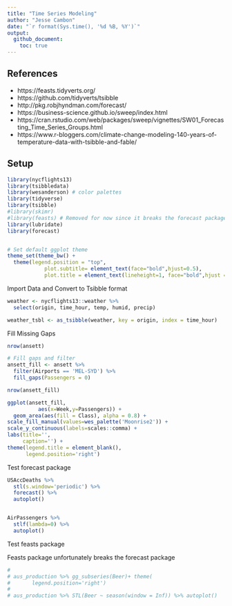 ```yaml
---
title: "Time Series Modeling"
author: "Jesse Cambon"
date: "`r format(Sys.time(), '%d %B, %Y')`"
output:
  github_document:
    toc: true
---
```




## References
* https://feasts.tidyverts.org/
* https://github.com/tidyverts/tsibble
* http://pkg.robjhyndman.com/forecast/
* https://business-science.github.io/sweep/index.html
* https://cran.rstudio.com/web/packages/sweep/vignettes/SW01_Forecasting_Time_Series_Groups.html
* https://www.r-bloggers.com/climate-change-modeling-140-years-of-temperature-data-with-tsibble-and-fable/


## Setup

```r
library(nycflights13) 
library(tsibbledata)
library(wesanderson) # color palettes
library(tidyverse)
library(tsibble)
#library(skimr)
#library(feasts) # Removed for now since it breaks the forecast package
library(lubridate)
library(forecast)


# Set default ggplot theme
theme_set(theme_bw() +
  theme(legend.position = "top",
            plot.subtitle= element_text(face="bold",hjust=0.5),
            plot.title = element_text(lineheight=1, face="bold",hjust = 0.5)))

```

Import Data and Convert to Tsibble format

```r
weather <- nycflights13::weather %>% 
  select(origin, time_hour, temp, humid, precip)

weather_tsbl <- as_tsibble(weather, key = origin, index = time_hour)
```

Fill Missing Gaps


```r
nrow(ansett)

# Fill gaps and filter
ansett_fill <- ansett %>%
  filter(Airports == 'MEL-SYD') %>%
  fill_gaps(Passengers = 0)

nrow(ansett_fill)
```

```r
ggplot(ansett_fill,
          aes(x=Week,y=Passengers)) +
  geom_area(aes(fill = Class), alpha = 0.8) +
scale_fill_manual(values=wes_palette('Moonrise2')) +
scale_y_continuous(labels=scales::comma) +
labs(title='',
     caption='') +
theme(legend.title = element_blank(),
      legend.position='right') 
```

Test forecast package

```r

USAccDeaths %>% 
  stl(s.window='periodic') %>%
  forecast() %>%
  autoplot()


AirPassengers %>%
  stlf(lambda=0) %>%
  autoplot()
```

Test feasts package

Feasts package unfortunately breaks the forecast package

```r

# 
# aus_production %>% gg_subseries(Beer)+ theme(
#       legend.position='right') 
# 
# aus_production %>% STL(Beer ~ season(window = Inf)) %>% autoplot()
```

